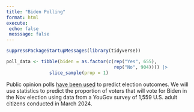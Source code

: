 ```yaml
---
title: "Biden Polling"
format: html
execute:
 echo: false
 messsage: false
---
```


```r
suppressPackageStartupMessages(library(tidyverse))

poll_data <- tibble(biden = as.factor(c(rep("Yes", 655), 
                                        rep("No", 904)))) |> 
                slice_sample(prop = 1)
```

Public opinion polls [have been used](https://en.wikipedia.org/wiki/Nate_Silver) to predict election outcomes.  We will use statistics to predict the proportion of voters that will vote for  Biden in the Nov election using data from a YouGov survey of 1,559 U.S. adult citizens conducted in March 2024.